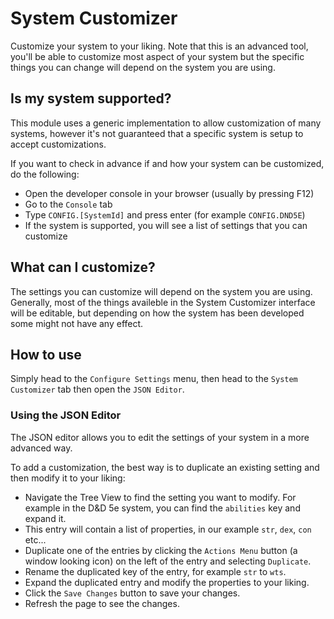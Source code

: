 
# System Customizer

<ModuleInfo/>

Customize your system to your liking. Note that this is an advanced tool, you'll be able to customize most aspect of your system but the specific things you can change will depend on the system you are using.

## Is my system supported?

This module uses a generic implementation to allow customization of many systems, however it's not guaranteed that a specific system is setup to accept customizations.

If you want to check in advance if and how your system can be customized, do the following:

- Open the developer console in your browser (usually by pressing F12)
- Go to the `Console` tab
- Type `CONFIG.[SystemId]` and press enter (for example `CONFIG.DND5E`)
- If the system is supported, you will see a list of settings that you can customize

## What can I customize?

The settings you can customize will depend on the system you are using.
Generally, most of the things availeble in the System Customizer interface will be editable, but depending on how the system has been developed some might not have any effect.

## How to use

Simply head to the `Configure Settings` menu, then head to the `System Customizer` tab then open the `JSON Editor`.

### Using the JSON Editor

The JSON editor allows you to edit the settings of your system in a more advanced way.

To add a customization, the best way is to duplicate an existing setting and then modify it to your liking:

- Navigate the Tree View to find the setting you want to modify. For example in the D&D 5e system, you can find the `abilities` key and expand it.
- This entry will contain a list of properties, in our example `str`, `dex`, `con` etc...
- Duplicate one of the entries by clicking the `Actions Menu` button (a window looking icon) on the left of the entry and selecting `Duplicate`.
- Rename the duplicated key of the entry, for example `str` to `wts`.
- Expand the duplicated entry and modify the properties to your liking.
- Click the `Save Changes` button to save your changes.
- Refresh the page to see the changes.